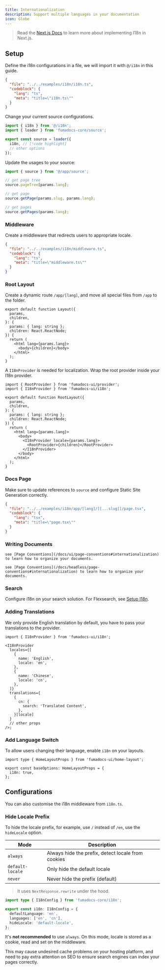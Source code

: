 ```yaml
---
title: Internationalization
description: Support multiple languages in your documentation
icon: Globe
---
```


> Read the [Next.js Docs](https://nextjs.org/docs/app/building-your-application/routing/internationalization) to learn more about implementing I18n in Next.js.

## Setup

Define the i18n configurations in a file, we will import it with `@/i18n` in this guide.

```json doc-gen:file
{
  "file": "../../examples/i18n/i18n.ts",
  "codeblock": {
    "lang": "ts",
    "meta": "title=\"i18n.ts\""
  }
}
```

Change your current source configurations.

```ts title="source.ts"
import { i18n } from '@/i18n';
import { loader } from 'fumadocs-core/source';

export const source = loader({
  i18n, // [!code highlight]
  // other options
});
```

Update the usages to your source:

```ts
import { source } from '@/app/source';

// get page tree
source.pageTree[params.lang];

// get page
source.getPage(params.slug, params.lang);

// get pages
source.getPages(params.lang);
```

### Middleware

Create a middleware that redirects users to appropriate locale.

```json doc-gen:file
{
  "file": "../../examples/i18n/middleware.ts",
  "codeblock": {
    "lang": "ts",
    "meta": "title=\"middleware.ts\""
  }
}
```

### Root Layout

Create a dynamic route `/app/[lang]`, and move all special files from `/app` to
the folder.

<HeadlessOnly>

```tsx title="app/[lang]/layout.tsx"
export default function Layout({
  params,
  children,
}: {
  params: { lang: string };
  children: React.ReactNode;
}) {
  return (
    <html lang={params.lang}>
      <body>{children}</body>
    </html>
  );
}
```

</HeadlessOnly>

<UIOnly>

A `I18nProvider` is needed for localization. Wrap the root provider inside your I18n provider.

```tsx
import { RootProvider } from 'fumadocs-ui/provider';
import { I18nProvider } from 'fumadocs-ui/i18n';

export default function RootLayout({
  params,
  children,
}: {
  params: { lang: string };
  children: React.ReactNode;
}) {
  return (
    <html lang={params.lang}>
      <body>
        <I18nProvider locale={params.lang}>
          <RootProvider>{children}</RootProvider>
        </I18nProvider>
      </body>
    </html>
  );
}
```

</UIOnly>

### Docs Page

Make sure to update references to `source` and configure Static Site Generation correctly.

```json doc-gen:file
{
  "file": "../../examples/i18n/app/[lang]/[[...slug]]/page.tsx",
  "codeblock": {
    "lang": "tsx",
    "meta": "title=\"page.tsx\""
  }
}
```

### Writing Documents

<UIOnly>

    see [Page Conventions](/docs/ui/page-conventions#internationalization) to learn how to organize your documents.

</UIOnly>

<HeadlessOnly>

    see [Page Conventions](/docs/headless/page-conventions#internationalization) to learn how to organize your documents.

</HeadlessOnly>

### Search

Configure i18n on your search solution. For Flexsearch, see [Setup I18n](/docs/headless/search/flexsearch#internationalization).

<UIOnly>

### Adding Translations

We only provide English translation by default, you have to pass your translations to the provider.

```tsx
import { I18nProvider } from 'fumadocs-ui/i18n';

<I18nProvider
  locales={[
    {
      name: 'English',
      locale: 'en',
    },
    {
      name: 'Chinese',
      locale: 'cn',
    },
  ]}
  translations={
    {
      cn: {
        search: 'Translated Content',
      },
    }[locale]
  }
  // other props
/>;
```

### Add Language Switch

To allow users changing their language, enable `i18n` on your layouts.

```tsx title="app/layout.config.tsx" twoslash
import type { HomeLayoutProps } from 'fumadocs-ui/home-layout';

export const baseOptions: HomeLayoutProps = {
  i18n: true,
};
```

</UIOnly>

## Configurations

You can also customise the i18n middleware from `i18n.ts`.

### Hide Locale Prefix

To hide the locale prefix, for example, use `/` instead of `/en`, use the `hideLocale` option.

| Mode             | Description                                        |
| ---------------- | -------------------------------------------------- |
| `always`         | Always hide the prefix, detect locale from cookies |
| `default-locale` | Only hide the default locale                       |
| `never`          | Never hide the prefix (default)                    |

> It uses `NextResponse.rewrite` under the hood.

```ts
import type { I18nConfig } from 'fumadocs-core/i18n';

export const i18n: I18nConfig = {
  defaultLanguage: 'en',
  languages: ['en', 'cn'],
  hideLocale: 'default-locale',
};
```

It's **not recommended** to use `always`.
On this mode, locale is stored as a cookie, read and set on the middleware.

This may cause undesired cache problems on your hosting platform, and need to pay extra attention on SEO to ensure search engines can index your pages correctly.
